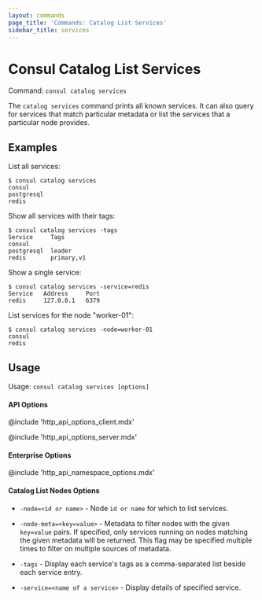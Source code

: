 ```yaml
---
layout: commands
page_title: 'Commands: Catalog List Services'
sidebar_title: services
---
```


# Consul Catalog List Services

Command: `consul catalog services`

The `catalog services` command prints all known services. It can also query
for services that match particular metadata or list the services that a
particular node provides.

## Examples

List all services:

```shell-session
$ consul catalog services
consul
postgresql
redis
```

Show all services with their tags:

```shell-session
$ consul catalog services -tags
Service     Tags
consul
postgresql  leader
redis       primary,v1
```

Show a single service:

```shell-session
$ consul catalog services -service=redis
Service   Address     Port
redis     127.0.0.1   6379
```

List services for the node "worker-01":

```shell-session
$ consul catalog services -node=worker-01
consul
redis
```

## Usage

Usage: `consul catalog services [options]`

#### API Options

@include 'http_api_options_client.mdx'

@include 'http_api_options_server.mdx'

#### Enterprise Options

@include 'http_api_namespace_options.mdx'

#### Catalog List Nodes Options

- `-node=<id or name>` - Node `id or name` for which to list services.

- `-node-meta=<key=value>` - Metadata to filter nodes with the given
  `key=value` pairs. If specified, only services running on nodes matching the
  given metadata will be returned. This flag may be specified multiple times to
  filter on multiple sources of metadata.

- `-tags` - Display each service's tags as a comma-separated list beside each
  service entry.

- `-service=<name of a service>` - Display details of specified service.
